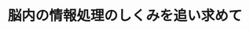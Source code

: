 ﻿---
title: "脳内の情報処理のしくみを追い求めて"
category: "情報理工学院"
vol: 11
interviewee: "武者 利光 "
url: ""
tags: ["人間","情報","脳","メカニズム","信号"]
pdf: "11-3.pdf"
career: ""
preface: "武者教授といえば「1/fゆらぎ」に関する研究の世界的権威であるということは、その気さくなお人柄ともども知っている人も多いと思う。その武者教授が人間の脳に関する大変面白い研究をされていることを最近知った。そして今回教授のを訪れる機会を得、いま研究を進めておられる「脳内信号の追跡」のお話や1/f ゆらぎ発生のメカニズムのこと、さらに教授の研究に対するお考えなど、さまざまなことをお伺いすることができた。"
---
